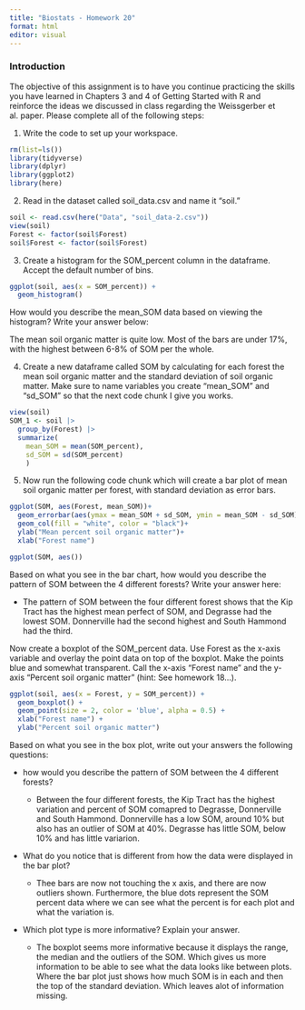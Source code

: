 ```yaml
---
title: "Biostats - Homework 20"
format: html
editor: visual
---
```


### Introduction

The objective of this assignment is to have you continue practicing the skills you have learned in Chapters 3 and 4 of Getting Started with R and reinforce the ideas we discussed in class regarding the Weissgerber et al. paper. Please complete all of the following steps:

1.  Write the code to set up your workspace.

```r
rm(list=ls())
library(tidyverse)
library(dplyr)
library(ggplot2)
library(here)
```

2.  Read in the dataset called soil_data.csv and name it "soil."

```r
soil <- read.csv(here("Data", "soil_data-2.csv"))
view(soil)
Forest <- factor(soil$Forest)
soil$Forest <- factor(soil$Forest)
```

3.  Create a histogram for the SOM_percent column in the dataframe. Accept the default number of bins.

```r
ggplot(soil, aes(x = SOM_percent)) +
  geom_histogram()
```

How would you describe the mean_SOM data based on viewing the histogram? Write your answer below:

The mean soil organic matter is quite low. Most of the bars are under 17%, with the highest between 6-8% of SOM per the whole.

4.  Create a new dataframe called SOM by calculating for each forest the mean soil organic matter and the standard deviation of soil organic matter. Make sure to name variables you create "mean_SOM" and "sd_SOM" so that the next code chunk I give you works.

```r
view(soil)
SOM_1 <- soil |>
  group_by(Forest) |>
  summarize(
    mean_SOM = mean(SOM_percent),
    sd_SOM = sd(SOM_percent)
    )


```

5.  Now run the following code chunk which will create a bar plot of mean soil organic matter per forest, with standard deviation as error bars.

```r
ggplot(SOM, aes(Forest, mean_SOM))+
  geom_errorbar(aes(ymax = mean_SOM + sd_SOM, ymin = mean_SOM - sd_SOM), width = 0.2)+
  geom_col(fill = "white", color = "black")+
  ylab("Mean percent soil organic matter")+
  xlab("Forest name")

ggplot(SOM, aes())
```

Based on what you see in the bar chart, how would you describe the pattern of SOM between the 4 different forests? Write your answer here:

-   The pattern of SOM between the four different forest shows that the Kip Tract has the highest mean perfect of SOM, and Degrasse had the lowest SOM. Donnerville had the second highest and South Hammond had the third.

Now create a boxplot of the SOM_percent data. Use Forest as the x-axis variable and overlay the point data on top of the boxplot. Make the points blue and somewhat transparent. Call the x-axis "Forest name" and the y-axis "Percent soil organic matter" (hint: See homework 18...).

```r
ggplot(soil, aes(x = Forest, y = SOM_percent)) + 
  geom_boxplot() +
  geom_point(size = 2, color = 'blue', alpha = 0.5) +
  xlab("Forest name") +
  ylab("Percent soil organic matter")

```

Based on what you see in the box plot, write out your answers the following questions:

-   how would you describe the pattern of SOM between the 4 different forests?

    -   Between the four different forests, the Kip Tract has the highest variation and percent of SOM comapred to Degrasse, Donnerville and South Hammond. Donnerville has a low SOM, around 10% but also has an outlier of SOM at 40%. Degrasse has little SOM, below 10% and has little variarion.

-   What do you notice that is different from how the data were displayed in the bar plot?

    -   Thee bars are now not touching the x axis, and there are now outliers shown. Furthermore, the blue dots represent the SOM percent data where we can see what the percent is for each plot and what the variation is.

-   Which plot type is more informative? Explain your answer.

    -   The boxplot seems more informative because it displays the range, the median and the outliers of the SOM. Which gives us more information to be able to see what the data looks like between plots. Where the bar plot just shows how much SOM is in each and then the top of the standard deviation. Which leaves alot of information missing.
